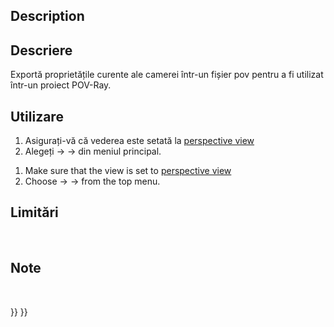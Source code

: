 <languages/>

{{Docnav
|[[Raytracing_WriteView|Export view to povray]]
|[[Raytracing_WritePart|Export part to povray]]
|[[Raytracing_Workbench|Raytracing]]
|IconL=Raytracing_WriteView.svg
|IconR=Raytracing_WritePart.svg
|IconC=Workbench_Raytracing.svg
}}

<div class="mw-translate-fuzzy">
{{GuiCommand/ro
|Name=Raytracing WriteCamera‏‎
|Name/ro=Raytracing WriteCamera‏‎
|MenuLocation=Raytracing → Camera‏‎
|Workbenches=[[Raytracing Workbench/ro|Raytracing]]
|Shortcut=
|SeeAlso=
}}
</div>

==Description==

<div class="mw-translate-fuzzy">
==Descriere==
Exportă proprietățile curente ale camerei într-un fișier pov pentru a fi utilizat într-un proiect POV-Ray.
</div>

==Utilizare==
#Asigurați-vă că vederea este setată la [[Std PerspectiveCamera|perspective view]]
#Alegeți {{KEY| Raytracing}}  →  {{KEY| Utilities}}  →{{KEY|[[Image:Raytracing_Camera.png|32px]] Export camera to POV-Ray...}}  din meniul principal.

# Make sure that the view is set to [[Std_PerspectiveCamera|perspective view]]
# Choose {{KEY|Raytracing}}  →  {{KEY|Utilities}}  →{{KEY|[[Image:Raytracing_WriteCamera.svg|32px]] Export camera to POV-Ray...}}  from the top menu.

==Limitări==
<br />


==Note==
<br />


{{Docnav
|[[Raytracing_WriteView|Export view to povray]]
|[[Raytracing_WritePart|Export part to povray]]
|[[Raytracing_Workbench|Raytracing]]
|IconL=Raytracing_WriteView.svg
|IconR=Raytracing_WritePart.svg
|IconC=Workbench_Raytracing.svg
}}

{{Raytracing_Tools_navi{{#translation:}}}}
{{Userdocnavi{{#translation:}}}}